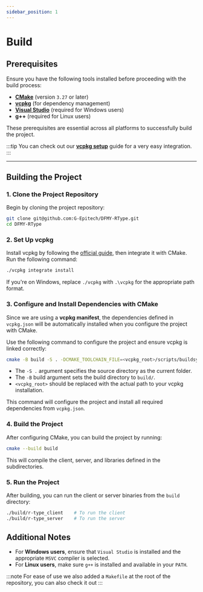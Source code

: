 ```yaml
---
sidebar_position: 1
---
```


# Build

## Prerequisites

Ensure you have the following tools installed before proceeding with the build process:

- **[CMake](https://cmake.org/download/)** (version `3.27` or later)
- **[vcpkg](https://github.com/microsoft/vcpkg)** (for dependency management)
- **[Visual Studio](https://visualstudio.microsoft.com/)** (required for Windows users)
- **g++** (required for Linux users)

These prerequisites are essential across all platforms to successfully build the project.

:::tip
You can check out our **[vcpkg setup](./vcpkg.mdx)** guide for a very easy integration.
:::

---

## Building the Project

### 1. Clone the Project Repository
Begin by cloning the project repository:
```bash
git clone git@github.com:G-Epitech/DFMY-RType.git
cd DFMY-RType
```

### 2. Set Up vcpkg
Install vcpkg by following the [official guide](https://learn.microsoft.com/en-us/vcpkg/get_started/get-started?pivots=shell-cmd), then integrate it with CMake. Run the following command:
```bash
./vcpkg integrate install
```

If you're on Windows, replace `./vcpkg` with `.\vcpkg` for the appropriate path format.

### 3. Configure and Install Dependencies with CMake

Since we are using a **vcpkg manifest**, the dependencies defined in `vcpkg.json` will be automatically installed when you configure the project with CMake.

Use the following command to configure the project and ensure vcpkg is linked correctly:

```bash
cmake -B build -S . -DCMAKE_TOOLCHAIN_FILE=<vcpkg_root>/scripts/buildsystems/vcpkg.cmake
```

- The `-S .` argument specifies the source directory as the current folder.
- The `-B` build argument sets the build directory to `build/`.
- `<vcpkg_root>` should be replaced with the actual path to your vcpkg installation.

This command will configure the project and install all required dependencies from `vcpkg.json`.

### 4. Build the Project

After configuring CMake, you can build the project by running:
```bash
cmake --build build
```

This will compile the client, server, and libraries defined in the subdirectories.

### 5. Run the Project

After building, you can run the client or server binaries from the `build` directory:
```bash
./build/r-type_client    # To run the client
./build/r-type_server    # To run the server
```

## Additional Notes
- For **Windows users**, ensure that `Visual Studio` is installed and the appropriate `MSVC` compiler is selected.
- For **Linux users**, make sure `g++` is installed and available in your `PATH`.

:::note
For ease of use we also added a `Makefile` at the root of the repository, you can also check it out
:::